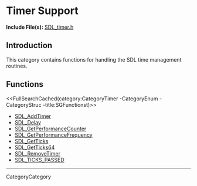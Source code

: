 
= Timer Support =

'''Include File(s):'''  [http://hg.libsdl.org/SDL/file/default/include/SDL_timer.h SDL_timer.h]


== Introduction ==

This category contains functions for handling the SDL time management routines.

<!-- #Remove this line and the ## below to use this markup if it becomes relevant to this category -->
<!-- #== Enumerations == -->
<!-- #<<FullSearchCached(category:CategoryEnum CategoryTimer -title:SGEnumerations)>> -->

<!-- #== Structures == -->
<!-- #<<FullSearchCached(category:CategoryStruct CategoryTimer -title:SGStructures)>> -->

== Functions ==
<<FullSearchCached(category:CategoryTimer -CategoryEnum -CategoryStruc -title:SGFunctionst)>>

<!-- BEGIN CATEGORY LIST -->
* [[SDL_AddTimer]]
* [[SDL_Delay]]
* [[SDL_GetPerformanceCounter]]
* [[SDL_GetPerformanceFrequency]]
* [[SDL_GetTicks]]
* [[SDL_GetTicks64]]
* [[SDL_RemoveTimer]]
* [[SDL_TICKS_PASSED]]
<!-- END CATEGORY LIST -->
----
CategoryCategory
